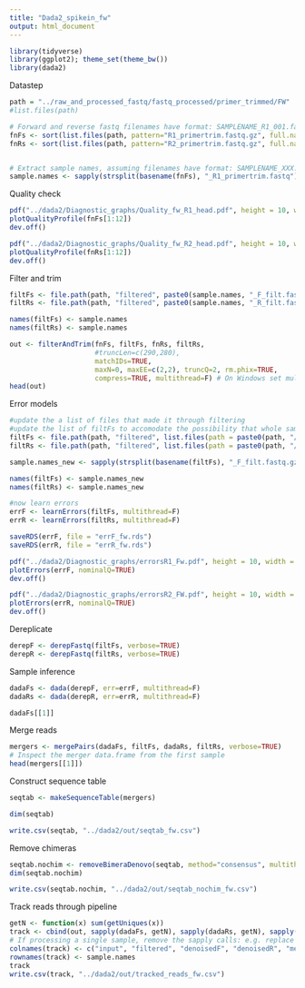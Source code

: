 ---
title: "Dada2_spikein_fw"
output: html_document
---
```{r}

library(tidyverse)
library(ggplot2); theme_set(theme_bw())
library(dada2)
```


Datastep
```{r}
path = "../raw_and_processed_fastq/fastq_processed/primer_trimmed/FW"
#list.files(path)

# Forward and reverse fastq filenames have format: SAMPLENAME_R1_001.fastq and SAMPLENAME_R2_001.fastq
fnFs <- sort(list.files(path, pattern="R1_primertrim.fastq.gz", full.names = TRUE))
fnRs <- sort(list.files(path, pattern="R2_primertrim.fastq.gz", full.names = TRUE))


# Extract sample names, assuming filenames have format: SAMPLENAME_XXX.fastq
sample.names <- sapply(strsplit(basename(fnFs), "_R1_primertrim.fastq"), `[`, 1)


```


Quality check
```{r}
pdf("../dada2/Diagnostic_graphs/Quality_fw_R1_head.pdf", height = 10, width = 10)
plotQualityProfile(fnFs[1:12])
dev.off()

pdf("../dada2/Diagnostic_graphs/Quality_fw_R2_head.pdf", height = 10, width = 10)
plotQualityProfile(fnRs[1:12])
dev.off()
```


Filter and trim
```{r}
filtFs <- file.path(path, "filtered", paste0(sample.names, "_F_filt.fastq.gz"))
filtRs <- file.path(path, "filtered", paste0(sample.names, "_R_filt.fastq.gz"))

names(filtFs) <- sample.names
names(filtRs) <- sample.names

out <- filterAndTrim(fnFs, filtFs, fnRs, filtRs,
                     #truncLen=c(290,280),
                     matchIDs=TRUE, 
                     maxN=0, maxEE=c(2,2), truncQ=2, rm.phix=TRUE,
                     compress=TRUE, multithread=F) # On Windows set multithread=FALSE
head(out)


```

Error models
```{r}
#update the a list of files that made it through filtering
#update the list of filtFs to accomodate the possibility that whole samples got thrown out at the filtering stage
filtFs <- file.path(path, "filtered", list.files(path = paste0(path, "/filtered"), pattern = "F_filt.fastq.gz"))
filtRs <- file.path(path, "filtered", list.files(path = paste0(path, "/filtered"), pattern = "R_filt.fastq.gz"))

sample.names_new <- sapply(strsplit(basename(filtFs), "_F_filt.fastq.gz"), `[`, 1)

names(filtFs) <- sample.names_new
names(filtRs) <- sample.names_new

#now learn errors
errF <- learnErrors(filtFs, multithread=F)
errR <- learnErrors(filtRs, multithread=F)

saveRDS(errF, file = "errF_fw.rds")
saveRDS(errR, file = "errR_fw.rds")
```

```{r}
pdf("../dada2/Diagnostic_graphs/errorsR1_Fw.pdf", height = 10, width = 10)
plotErrors(errF, nominalQ=TRUE)
dev.off()

pdf("../dada2/Diagnostic_graphs/errorsR2_FW.pdf", height = 10, width = 10)
plotErrors(errR, nominalQ=TRUE)
dev.off()


```

Dereplicate
```{r}
derepF <- derepFastq(filtFs, verbose=TRUE)
derepR <- derepFastq(filtRs, verbose=TRUE)

```


Sample inference
```{r}
dadaFs <- dada(derepF, err=errF, multithread=F)
dadaRs <- dada(derepR, err=errR, multithread=F)

dadaFs[[1]]
```
Merge reads
```{r}
mergers <- mergePairs(dadaFs, filtFs, dadaRs, filtRs, verbose=TRUE)
# Inspect the merger data.frame from the first sample
head(mergers[[1]])
``` 




Construct sequence table
```{r}
seqtab <- makeSequenceTable(mergers)

dim(seqtab)

write.csv(seqtab, "../dada2/out/seqtab_fw.csv")

```
Remove chimeras
```{r}
seqtab.nochim <- removeBimeraDenovo(seqtab, method="consensus", multithread=TRUE, verbose=TRUE)
dim(seqtab.nochim)

write.csv(seqtab.nochim, "../dada2/out/seqtab_nochim_fw.csv")


```
Track reads through pipeline
```{r}
getN <- function(x) sum(getUniques(x))
track <- cbind(out, sapply(dadaFs, getN), sapply(dadaRs, getN), sapply(mergers, getN), rowSums(seqtab.nochim))
# If processing a single sample, remove the sapply calls: e.g. replace sapply(dadaFs, getN) with getN(dadaFs)
colnames(track) <- c("input", "filtered", "denoisedF", "denoisedR", "merged", "nonchim")
rownames(track) <- sample.names
track
write.csv(track, "../dada2/out/tracked_reads_fw.csv")
```


